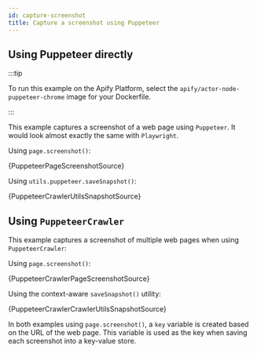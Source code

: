 ```yaml
---
id: capture-screenshot
title: Capture a screenshot using Puppeteer
---
```




## Using Puppeteer directly

:::tip

To run this example on the Apify Platform, select the `apify/actor-node-puppeteer-chrome` image for your Dockerfile.

:::

This example captures a screenshot of a web page using `Puppeteer`. It would look almost exactly the same with `Playwright`.

<Tabs groupId="puppeteer-capture-screenshot">
<TabItem value="pagescreenshot" label="Page Screenshot">

Using `page.screenshot()`:

<RunnableCodeBlock className="language-js" type="puppeteer">
    {PuppeteerPageScreenshotSource}
</RunnableCodeBlock>

</TabItem>

<TabItem value="crawlerutilsscreenshot" label="Crawler Utils Screenshot" default>

Using `utils.puppeteer.saveSnapshot()`:

<RunnableCodeBlock className="language-js" type="puppeteer">
    {PuppeteerCrawlerUtilsSnapshotSource}
</RunnableCodeBlock>

</TabItem>
</Tabs>

## Using `PuppeteerCrawler`

This example captures a screenshot of multiple web pages when using `PuppeteerCrawler`:

<Tabs groupId="puppeteer-capture-screenshot">
<TabItem value="pagescreenshot" label="Page Screenshot">

Using `page.screenshot()`:

<RunnableCodeBlock className="language-js" type="puppeteer">
    {PuppeteerCrawlerPageScreenshotSource}
</RunnableCodeBlock>

</TabItem>

<TabItem value="crawlerutilsscreenshot" label="Crawler Utils Screenshot" default>

Using the context-aware <ApiLink to="puppeteer-crawler/namespace/puppeteerUtils#saveSnapshot">`saveSnapshot()`</ApiLink> utility:

<RunnableCodeBlock className="language-js" type="puppeteer">
    {PuppeteerCrawlerCrawlerUtilsSnapshotSource}
</RunnableCodeBlock>

</TabItem>
</Tabs>

In both examples using `page.screenshot()`, a `key` variable is created based on the URL of the web page. This variable is used as the key when saving
each screenshot into a key-value store.

